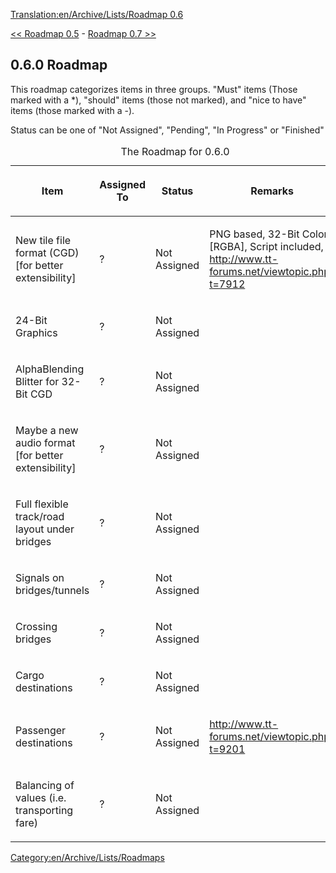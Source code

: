 [[Translation:en/Archive/Lists/Roadmap 0.6]]
[[Category:en/Archive/Lists/Roadmaps]]

[[en/Archive/Lists/Roadmap 0.5|<< Roadmap 0.5]] - [[en/Archive/Lists/Roadmap 0.7|Roadmap 0.7 >>]]
== 0.6.0 Roadmap ==

This roadmap categorizes items in three groups. "Must" items (Those marked with a *), "should" items (those not marked), and "nice to have" items (those marked with a -).

Status can be one of "Not Assigned", "Pending", "In Progress" or "Finished" 

{| border="1"
|+ The Roadmap for 0.6.0
|-
! Item !! Assigned To !! Status !! Remarks
|-
|New tile file format (CGD) [for better extensibility] || ?
!class="done" | Not Assigned || PNG based, 32-Bit Color [RGBA], Script included, http://www.tt-forums.net/viewtopic.php?t=7912
|-
|24-Bit Graphics || ?
!class="done" | Not Assigned || 
|-
|AlphaBlending Blitter for 32-Bit CGD || ?
!class="done" | Not Assigned || 
|-
|Maybe a new audio format [for better extensibility] || ?
!class="done" | Not Assigned || 
|-
|Full flexible track/road layout under bridges || ?
!class="done" | Not Assigned || 
|-
|Signals on bridges/tunnels || ?
!class="done" | Not Assigned || 
|-
|Crossing bridges || ?
!class="done" | Not Assigned || 
|-
|Cargo destinations || ?
!class="done" | Not Assigned || 
|-
|Passenger destinations || ?
!class="done" | Not Assigned || http://www.tt-forums.net/viewtopic.php?t=9201
|-
|Balancing of values (i.e. transporting fare) || ?
!class="done" | Not Assigned || 
|}